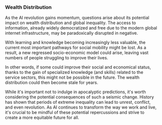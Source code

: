 ### Wealth Distribution

As the AI revolution gains momentum, questions arise about its potential impact on wealth distribution and global inequality. The access to information, already widely democratized and free due to the modern global internet infrastructure, may be paradoxically disrupted in negative.

With learning and knowledge becoming increasingly less valuable, the current most important pathways for social mobility might be lost. As a result, a new regressed socio-economic model could arise, leaving vast numbers of people struggling to improve their lives.

In other words, if some could improve their social and economical status, thanks to the gain of specialized knowledge (and skills) related to the service sectors, this might not be possible in the future. The wealth distribution could then become stale for years.

While it's important not to indulge in apocalyptic predictions, it's worth considering the potential consequences of such a seismic change. History has shown that periods of extreme inequality can lead to unrest, conflict, and even revolution. As AI continues to transform the way we work and live, it's crucial to be mindful of these potential repercussions and strive to create a more equitable future for all.